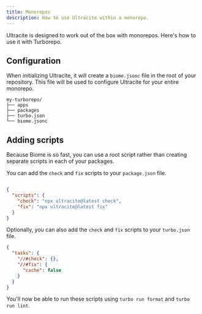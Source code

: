 ```yaml
---
title: Monorepos
description: How to use Ultracite within a monorepo.
---
```


Ultracite is designed to work out of the box with monorepos. Here's how to use it with Turborepo.

## Configuration

When initializing Ultracite, it will create a `biome.jsonc` file in the root of your repository. This file will be used to configure Ultracite for your entire monorepo.

```
my-turborepo/
├── apps
├── packages
├── turbo.json
└── biome.jsonc
```

## Adding scripts

Because Biome is so fast, you can use a root script rather than creating separate scripts in each of your packages.

You can add the `check` and `fix` scripts to your `package.json` file.

```json title="package.json"

{
  "scripts": {
    "check": "npx ultracite@latest check",
    "fix": "npx ultracite@latest fix"
  }
}
```

Optionally, you can also add the `check` and `fix` scripts to your `turbo.json` file.

```json title="turbo.json"
{
  "tasks": {
    "//#check": {},
    "//#fix": {
      "cache": false
    }
  }
}
```

You'll now be able to run these scripts using `turbo run format` and `turbo run lint`.
